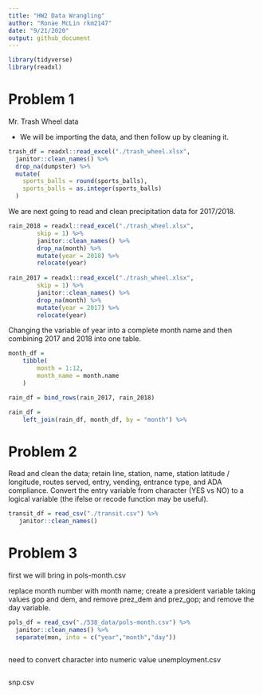 ```yaml
---
title: "HW2 Data Wrangling"
author: "Ronae McLin rkm2147"
date: "9/21/2020"
output: github_document
---
```


```r
library(tidyverse)
library(readxl)
```

# Problem 1

 Mr. Trash Wheel data

- We will be importing the data, and then follow up by cleaning it.

```r
trash_df = readxl::read_excel("./trash_wheel.xlsx",                    range = "A2:N408") %>% 
  janitor::clean_names() %>% 
  drop_na(dumpster) %>% 
  mutate(
    sports_balls = round(sports_balls),
    sports_balls = as.integer(sports_balls)
  )

```

We are next going to read and clean precipitation data for 2017/2018. 

```r
rain_2018 = readxl::read_excel("./trash_wheel.xlsx",                    sheet = "2018 Precipitation",
        skip = 1) %>% 
        janitor::clean_names() %>% 
        drop_na(month) %>% 
        mutate(year = 2018) %>% 
        relocate(year)
  
rain_2017 = readxl::read_excel("./trash_wheel.xlsx",                    sheet = "2017 Precipitation",
        skip = 1) %>% 
        janitor::clean_names() %>% 
        drop_na(month) %>% 
        mutate(year = 2017) %>% 
        relocate(year)
```

Changing the variable of year into a complete month name and then combining 2017 and 2018 into one table. 

```r
month_df = 
	tibble(
		month = 1:12,
		month_name = month.name
	)

rain_df = bind_rows(rain_2017, rain_2018)

rain_df =
	left_join(rain_df, month_df, by = "month") %>% 
```

# Problem 2

Read and clean the data; retain line, station, name, station latitude / longitude, routes served, entry, vending, entrance type, and ADA compliance. Convert the entry variable from character (YES vs NO) to a logical variable (the ifelse or recode function may be useful).

```r
transit_df = read_csv("./transit.csv") %>% 
   janitor::clean_names()
```


# Problem 3


first we will bring in pols-month.csv

 replace month number with month name; create a president variable taking values gop and dem, and remove prez_dem and prez_gop; and remove the day variable.
```r
pols_df = read_csv("./538_data/pols-month.csv") %>% 
  janitor::clean_names() %>% 
  separate(mon, into = c("year","month","day")) 



```
need to convert character into numeric value
unemployment.csv
```r

```

snp.csv
```r

```

